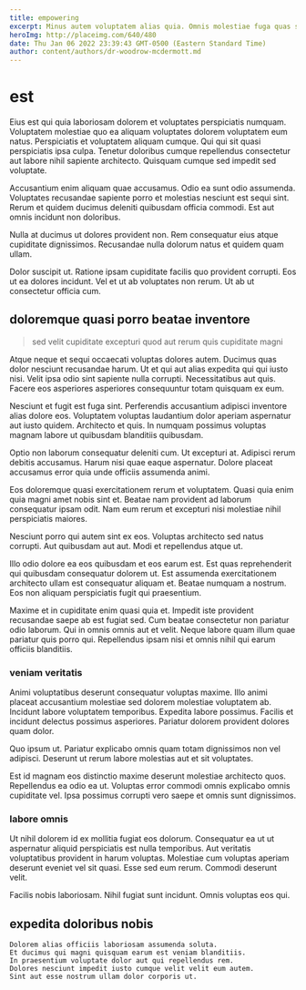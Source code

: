 ```yaml
---
title: empowering
excerpt: Minus autem voluptatem alias quia. Omnis molestiae fuga quas sint unde accusamus ipsum nemo. Dolores eos perferendis minus sint sint aut nam ad. Doloribus placeat veniam laborum porro autem. Qui ut sunt possimus dolore molestiae aut exercitationem vero exercitationem.
heroImg: http://placeimg.com/640/480
date: Thu Jan 06 2022 23:39:43 GMT-0500 (Eastern Standard Time)
author: content/authors/dr-woodrow-mcdermott.md
---
```

# est

Eius est qui quia laboriosam dolorem et voluptates perspiciatis numquam. Voluptatem molestiae quo ea aliquam voluptates dolorem voluptatem eum natus. Perspiciatis et voluptatem aliquam cumque. Qui qui sit quasi perspiciatis ipsa culpa. Tenetur doloribus cumque repellendus consectetur aut labore nihil sapiente architecto. Quisquam cumque sed impedit sed voluptate.
  
Accusantium enim aliquam quae accusamus. Odio ea sunt odio assumenda. Voluptates recusandae sapiente porro et molestias nesciunt est sequi sint. Rerum et quidem ducimus deleniti quibusdam officia commodi. Est aut omnis incidunt non doloribus.
  
Nulla at ducimus ut dolores provident non. Rem consequatur eius atque cupiditate dignissimos. Recusandae nulla dolorum natus et quidem quam ullam.
  
Dolor suscipit ut. Ratione ipsam cupiditate facilis quo provident corrupti. Eos ut ea dolores incidunt. Vel et ut ab voluptates non rerum. Ut ab ut consectetur officia cum.

## doloremque quasi porro beatae inventore

> sed velit cupiditate excepturi quod aut rerum quis cupiditate magni

Atque neque et sequi occaecati voluptas dolores autem. Ducimus quas dolor nesciunt recusandae harum. Ut et qui aut alias expedita qui qui iusto nisi. Velit ipsa odio sint sapiente nulla corrupti. Necessitatibus aut quis. Facere eos asperiores asperiores consequuntur totam quisquam ex eum.
  
Nesciunt et fugit est fuga sint. Perferendis accusantium adipisci inventore alias dolore eos. Voluptatem voluptas laudantium dolor aperiam aspernatur aut iusto quidem. Architecto et quis. In numquam possimus voluptas magnam labore ut quibusdam blanditiis quibusdam.
  
Optio non laborum consequatur deleniti cum. Ut excepturi at. Adipisci rerum debitis accusamus. Harum nisi quae eaque aspernatur. Dolore placeat accusamus error quia unde officiis assumenda animi.
  
Eos doloremque quasi exercitationem rerum et voluptatem. Quasi quia enim quia magni amet nobis sint et. Beatae nam provident ad laborum consequatur ipsam odit. Nam eum rerum et excepturi nisi molestiae nihil perspiciatis maiores.
  
Nesciunt porro qui autem sint ex eos. Voluptas architecto sed natus corrupti. Aut quibusdam aut aut. Modi et repellendus atque ut.
  
Illo odio dolore ea eos quibusdam et eos earum est. Est quas reprehenderit qui quibusdam consequatur dolorem ut. Est assumenda exercitationem architecto ullam est consequatur aliquam et. Beatae numquam a nostrum. Eos non aliquam perspiciatis fugit qui praesentium.
  
Maxime et in cupiditate enim quasi quia et. Impedit iste provident recusandae saepe ab est fugiat sed. Cum beatae consectetur non pariatur odio laborum. Qui in omnis omnis aut et velit. Neque labore quam illum quae pariatur quis porro qui. Repellendus ipsam nisi et omnis nihil qui earum officiis blanditiis.

### veniam veritatis

Animi voluptatibus deserunt consequatur voluptas maxime. Illo animi placeat accusantium molestiae sed dolorem molestiae voluptatem ab. Incidunt labore voluptatem temporibus. Expedita labore possimus. Facilis et incidunt delectus possimus asperiores. Pariatur dolorem provident dolores quam dolor.
  
Quo ipsum ut. Pariatur explicabo omnis quam totam dignissimos non vel adipisci. Deserunt ut rerum labore molestias aut et sit voluptates.
  
Est id magnam eos distinctio maxime deserunt molestiae architecto quos. Repellendus ea odio ea ut. Voluptas error commodi omnis explicabo omnis cupiditate vel. Ipsa possimus corrupti vero saepe et omnis sunt dignissimos.

### labore omnis

Ut nihil dolorem id ex mollitia fugiat eos dolorum. Consequatur ea ut ut aspernatur aliquid perspiciatis est nulla temporibus. Aut veritatis voluptatibus provident in harum voluptas. Molestiae cum voluptas aperiam deserunt eveniet vel sit quasi. Esse sed eum rerum. Commodi deserunt velit.
  
Facilis nobis laboriosam. Nihil fugiat sunt incidunt. Omnis voluptas eos qui.

## expedita doloribus nobis

```text
Dolorem alias officiis laboriosam assumenda soluta.
Et ducimus qui magni quisquam earum est veniam blanditiis.
In praesentium voluptate dolor aut qui repellendus rem.
Dolores nesciunt impedit iusto cumque velit velit eum autem.
Sint aut esse nostrum ullam dolor corporis ut.
```

